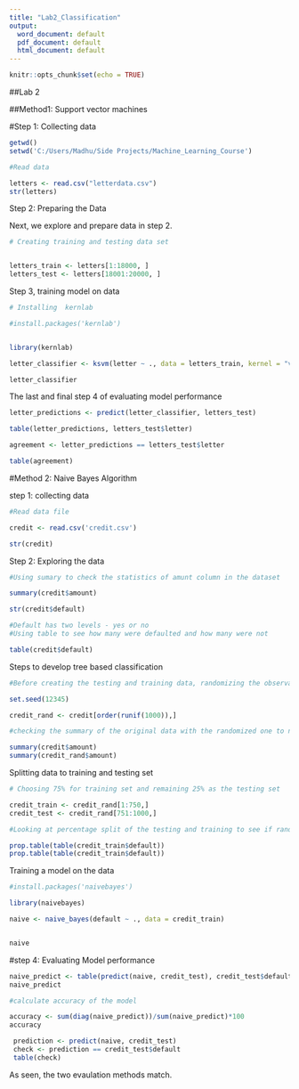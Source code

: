 ```yaml
---
title: "Lab2_Classification"
output:
  word_document: default
  pdf_document: default
  html_document: default
---
```


```r
knitr::opts_chunk$set(echo = TRUE)
```

##Lab 2 


##Method1: Support vector machines

#Step 1: Collecting data 

```r

getwd()
setwd('C:/Users/Madhu/Side Projects/Machine_Learning_Course')

#Read data 

letters <- read.csv("letterdata.csv")
str(letters)

```

Step 2: Preparing the Data

Next, we explore and prepare data in step 2.

```r
# Creating training and testing data set 


letters_train <- letters[1:18000, ]
letters_test <- letters[18001:20000, ]


```

Step 3, training model on data 


```r
# Installing  kernlab

#install.packages('kernlab')


library(kernlab)

letter_classifier <- ksvm(letter ~ ., data = letters_train, kernel = "vanilladot")

letter_classifier

```

The last and final step 4 of evaluating model performance

```r

letter_predictions <- predict(letter_classifier, letters_test)

table(letter_predictions, letters_test$letter)

agreement <- letter_predictions == letters_test$letter

table(agreement)

```

 


#Method 2: Naive Bayes Algorithm  

step 1: collecting data 

```r


#Read data file

credit <- read.csv('credit.csv')

str(credit)

```

Step 2: Exploring the data


```r
#Using sumary to check the statistics of amunt column in the dataset

summary(credit$amount)

str(credit$default)

#Default has two levels - yes or no
#Using table to see how many were defaulted and how many were not

table(credit$default)

```




Steps to develop tree based classification


```r
#Before creating the testing and training data, randomizing the observations

set.seed(12345)

credit_rand <- credit[order(runif(1000)),]

#checking the summary of the original data with the randomized one to notice any substantial changes 

summary(credit$amount)
summary(credit_rand$amount)

```



Splitting data to training and testing set 


```r
# Choosing 75% for training set and remaining 25% as the testing set

credit_train <- credit_rand[1:750,]
credit_test <- credit_rand[751:1000,]

#Looking at percentage split of the testing and training to see if randomization went well

prop.table(table(credit_train$default))
prop.table(table(credit_train$default))

```


Training a model on the data

```r

#install.packages('naivebayes')

library(naivebayes)

naive <- naive_bayes(default ~ ., data = credit_train)


naive

```


#step 4: Evaluating Model performance

```r

naive_predict <- table(predict(naive, credit_test), credit_test$default)
naive_predict

```

```r

#calculate accuracy of the model 

accuracy <- sum(diag(naive_predict))/sum(naive_predict)*100
accuracy

```

```r
 prediction <- predict(naive, credit_test)
 check <- prediction == credit_test$default
 table(check)

```

As seen, the two evaulation methods match.  